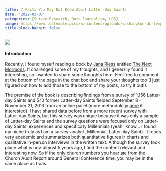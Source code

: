 ```yaml
---
title: 7 Facts You May Not Know About Latter-Day Saints
date: '2022-03-03'
categories: [Survey Research, Data Journalism, LDS]
image: https://www.ldstemple.pics/wp-content/uploads/washington-dc-temple-final-sunset-600x600.jpg
title-block-banner: false
---
```


![](https://www.ldstemple.pics/wp-content/uploads/washington-dc-temple-final-sunset-600x600.jpg){fig-align="center"}

#### Introduction

Recently, I found myself reading a book by [Jana Riess](https://janariess.com) entitled [The Next Mormons](https://www.amazon.com/Next-Mormons-Millennials-Changing-Church/dp/0190885203). It challenged some of my thoughts, and I generally found it interesting, so I wanted to share some thoughts here. Feel free to comment at the bottom of the page in the chat box and share your thoughts too (I just figured out how to add those to the bottom of my posts, so try it out!).

The premise of the book is describing findings from a survey of 1,156 Latter-day Saints and 540 former Latter-day Saints fielded September 8 - November 21, 2016 from an online panel (more methodology [here](https://thenextmormons.org/methodology/) if interested). I have shared data before from a more recent survey with Latter-day Saints, but this survey was unique because it was only a sample of Latter-day Saints and the survey questions were focused only on Latter-day Saints' experiences and specifically Millennials (yeah I know... I found my niche truly as I am a survey-analyst, Millennial, Latter-day Saint). It reads very academic and summarizes both quantitative figures in charts and qualitative in-person interviews in the written text. Although the survey took place what is now almost 5 years ago, I find the content relevant and interesting now. So if the only church numbers you hear are from the Church Audit Report around General Conference time, you may be in the same place as I was.